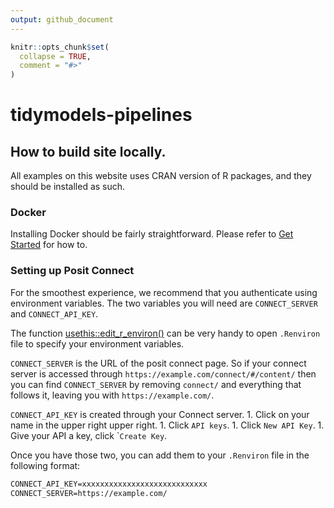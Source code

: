 ```yaml
---
output: github_document
---
```


<!-- README.md is generated from README.Rmd. Please edit that file -->

```r
knitr::opts_chunk$set(
  collapse = TRUE,
  comment = "#>"
)
```

# tidymodels-pipelines

<!-- badges: start -->
<!-- badges: end -->

## How to build site locally.

All examples on this website uses CRAN version of R packages, and they should be installed as such.

### Docker

Installing Docker should be fairly straightforward. Please refer to [Get Started](https://www.docker.com/get-started/) for how to.

### Setting up Posit Connect

For the smoothest experience, we recommend that you authenticate using environment variables. The two variables you will need are `CONNECT_SERVER` and `CONNECT_API_KEY`.

::: {.callout-tip}
The function [usethis::edit_r_environ()](https://usethis.r-lib.org/reference/edit.html) can be very handy to open `.Renviron` file to specify your environment variables.
:::

`CONNECT_SERVER` is the URL of the posit connect page. So if your connect server is accessed through `https://example.com/connect/#/content/` then you can find `CONNECT_SERVER` by removing `connect/` and everything that follows it, leaving you with `https://example.com/`.

`CONNECT_API_KEY` is created through your Connect server. 
1. Click on your name in the upper right upper right.
1. Click `API keys`.
1. Click `New API Key`.
1. Give your API a key, click ``Create Key`.

Once you have those two, you can add them to your `.Renviron` file in the following format:

```markdown
CONNECT_API_KEY=xxxxxxxxxxxxxxxxxxxxxxxxxxxx
CONNECT_SERVER=https://example.com/
```

